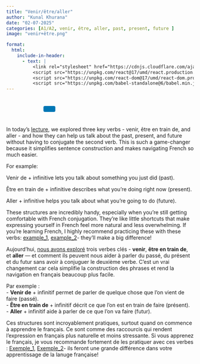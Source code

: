 ```yaml
---
title: "Venir/être/aller"
author: "Kunal Khurana"
date: "02-07-2025"
categories: [A1/A2, venir, être, aller, past, present, future ]
image: "venir+être.png"

format:
  html:
    include-in-header:
      - text: |
          <link rel="stylesheet" href="https://cdnjs.cloudflare.com/ajax/libs/font-awesome/6.0.0/css/all.min.css">
          <script src="https://unpkg.com/react@17/umd/react.production.min.js"></script>
          <script src="https://unpkg.com/react-dom@17/umd/react-dom.production.min.js"></script>
          <script src="https://unpkg.com/babel-standalone@6/babel.min.js"></script>
---
```


::: {style="text-align: left; padding: 10px;"}
<a href="mailto:frenchwithkunal@gmail.com" target="_blank" style="margin: 0 10px; color: #000;"><i class="fas fa-envelope fa-lg"></i></a> <a href="https://www.instagram.com/frenchwithkunal" target="_blank" style="margin: 0 10px; color: #E1306C;"><i class="fab fa-instagram fa-lg"></i></a> <a href="https://frenchwithkunal.ca" target="_blank" style="margin: 0 10px; color: #0077b5;"><i class="fas fa-globe fa-lg"></i></a> <a href="https://whatsapp.com/channel/0029Vb57n2e7dmegpjYpyi3V" target="_blank" style="margin: 0 10px; color: #25D366;"><i class="fab fa-whatsapp fa-lg"></i></a> <button onclick="copyLink()" style="background-color: #0077b5; color: white; padding: 8px 16px; border: none; border-radius: 4px; cursor: pointer; margin-left: 10px;"> <i class="fas fa-copy"></i> </button> [Link copied!]{#copy-message style="margin-left: 10px; color: green; display: none;"}
:::

::: {#react-root}
:::

```{=html}
<script type="text/babel">
 const ProfilePage = () => {
  const { useState, useEffect } = React;
  const [redirectCounter, setRedirectCounter] = useState(4);
  const [isRedirecting, setIsRedirecting] = useState(false);

  const isFrench = document.documentElement.lang === "fr";

  const translations = {
    noAccess: isFrench 
      ? "Vous n'avez pas accès à cette page."
      : "You don't have access to this page.",
    subscribe: isFrench
      ? "Veuillez vous abonner pour obtenir l'accès."
      : "Please subscribe to gain access.",
    redirecting: isFrench
      ? `Redirection vers la page d'abonnement dans ${redirectCounter} secondes...`
      : `Redirecting to subscription page in ${redirectCounter} seconds...`
  };

  const refreshToken = async () => {
    const storedRefreshToken = localStorage.getItem("refreshToken");

    if (!storedRefreshToken) {
      window.location.href = "/login.html";
      return null;
    }

    try {
      const response = await fetch("https://frenchwithkunal-cdf6ea3f88ce.herokuapp.com/api/v1/auth/refresh-token", {
        method: "POST",
        headers: {
          "Content-Type": "application/json",
        },
        body: JSON.stringify({ refreshToken: storedRefreshToken }),
      });

      if (!response.ok) {
        localStorage.removeItem("accessToken");
        localStorage.removeItem("refreshToken");
        window.location.href = "/login.html";
        return null;
      }

      const data = await response.json();
      localStorage.setItem("accessToken", data.accessToken);
      return data.accessToken;
    } catch (error) {
      localStorage.removeItem("accessToken");
      localStorage.removeItem("refreshToken");
      window.location.href = "/login.html";
      return null;
    }
  };

  const fetchWithAuth = async (url, options = {}) => {
    let accessToken = localStorage.getItem("accessToken");

    options.headers = {
      ...options.headers,
      Authorization: `Bearer ${accessToken}`,
      "Content-Type": "application/json",
    };

    let response = await fetch(url, options);

    if (response.status === 401) {
      console.log("Access token expired, attempting to refresh...");

      // Refresh token
      accessToken = await refreshToken();

      if (!accessToken) return null;

      options.headers.Authorization = `Bearer ${accessToken}`;
      response = await fetch(url, options);
    }

    return response.json();
  };

  const showNoAccessMessage = () => {
    setIsRedirecting(true);
    
    const noAccessMessage = `
      <div style="text-align: center; padding: 20px;">
        <h2>${translations.noAccess}</h2>
        <p>${translations.subscribe}</p>
        <p>${translations.redirecting}</p>
      </div>
    `;
    document.body.innerHTML = noAccessMessage;
    
    // Start countdown and redirect
    const redirectInterval = setInterval(() => {
      setRedirectCounter((prev) => {
        const newCounter = prev - 1;
        if (newCounter <= 0) {
          clearInterval(redirectInterval);
          window.location.href = "https://frenchwithkunal.ca/payment.html";
        }
        
        // Update the countdown text
        const countdownElement = document.querySelector('p:last-child');
        if (countdownElement) {
          countdownElement.textContent = isFrench
            ? `Redirection vers la page d'abonnement dans ${newCounter} secondes...`
            : `Redirecting to subscription page in ${newCounter} seconds...`;
        }
        
        return newCounter;
      });
    }, 1000);
  };

  useEffect(() => {
    const storedToken = localStorage.getItem('accessToken');

    if(!storedToken) {
      showNoAccessMessage();
    } else {
      const fetchData = async() => {
        const data = await fetchWithAuth("https://frenchwithkunal-cdf6ea3f88ce.herokuapp.com/api/v1/auth/me", {
          method: "POST",
        });

        if (data && data.data && data.data.hasAccess) {
          console.log(data);
        } else {
          showNoAccessMessage();
        }
      };
      fetchData();
    }
  }, []);

  return (
    <div></div>
  );
};

ReactDOM.render(
  <ProfilePage />,
  document.getElementById('react-root')
);
 </script>
```

::: {.content-visible when-profile="english"}
In today’s [lecture](https://drive.google.com/file/d/1U2fPUfpGtQ562AUyCxQgT_wGu3U-B_tD/view?usp=drive_link), we explored three key verbs - venir, être en train de, and aller - and how they can help us talk about the past, present, and future without having to conjugate the second verb. This is such a game-changer because it simplifies sentence construction and makes navigating French so much easier.

For example:

Venir de + infinitive lets you talk about something you just did (past).

Être en train de + infinitive describes what you’re doing right now (present).

Aller + infinitive helps you talk about what you’re going to do (future).

These structures are incredibly handy, especially when you’re still getting comfortable with French conjugation. They’re like little shortcuts that make expressing yourself in French feel more natural and less overwhelming. If you’re learning French, I highly recommend practicing these with these verbs: [example_1](https://drive.google.com/file/d/1CPzcCDoKlz-lXpc6_OWU66hhKpLIV3kl/view?usp=drive_link), [example_2](https://drive.google.com/file/d/1qeVtIk-MSwEwhey2RUZBXe8GGJyzzCXK/view?usp=drive_link)- they’ll make a big difference!
:::

::: {.content-visible when-profile="french"}
Aujourd’hui, [nous avons exploré](https://drive.google.com/file/d/1U2fPUfpGtQ562AUyCxQgT_wGu3U-B_tD/view?usp=drive_link) trois verbes clés - **venir**, **être en train de**, et **aller** — et comment ils peuvent nous aider à parler du passé, du présent et du futur sans avoir à conjuguer le deuxième verbe. C’est un vrai changement car cela simplifie la construction des phrases et rend la navigation en français beaucoup plus facile.

Par exemple :\
- **Venir de** + infinitif permet de parler de quelque chose que l’on vient de faire (passé).\
- **Être en train de** + infinitif décrit ce que l’on est en train de faire (présent).\
- **Aller** + infinitif aide à parler de ce que l’on va faire (futur).

Ces structures sont incroyablement pratiques, surtout quand on commence à apprendre le français. Ce sont comme des raccourcis qui rendent l’expression en français plus naturelle et moins stressante. Si vous apprenez le français, je vous recommande fortement de les pratiquer avec ces verbes : [Exemple_1](https://drive.google.com/file/d/1CPzcCDoKlz-lXpc6_OWU66hhKpLIV3kl/view?usp=drive_link), [Exemple_2](https://drive.google.com/file/d/1qeVtIk-MSwEwhey2RUZBXe8GGJyzzCXK/view?usp=drive_link)- ils feront une grande différence dans votre apprentissage de la lanuge française!
:::